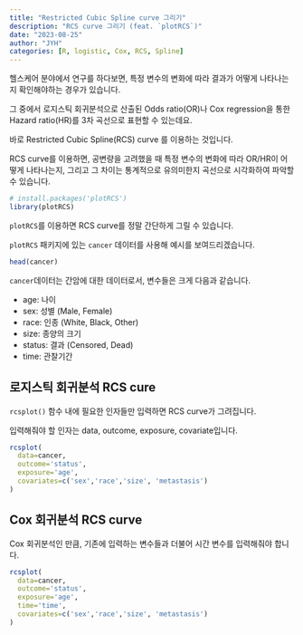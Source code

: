 ```yaml
---
title: "Restricted Cubic Spline curve 그리기"
description: "RCS curve 그리기 (feat. `plotRCS`)"
date: "2023-08-25"
author: "JYH"
categories: [R, logistic, Cox, RCS, Spline]
---
```


헬스케어 분야에서 연구를 하다보면, 특정 변수의 변화에 따라 결과가 어떻게 나타나는지 확인해야하는 경우가 있습니다.

그 중에서 로지스틱 회귀분석으로 산출된 Odds ratio(OR)나 Cox regression을 통한 Hazard ratio(HR)를 3차 곡선으로 표현할 수 있는데요.

바로 Restricted Cubic Spline(RCS) curve 를 이용하는 것입니다.

RCS curve를 이용하면, 공변량을 고려했을 때 특정 변수의 변화에 따라 OR/HR이 어떻게 나타나는지, 그리고 그 차이는 통계적으로 유의미한지 곡선으로 시각화하여 파악할 수 있습니다.

```r
# install.packages('plotRCS')
library(plotRCS)
```

`plotRCS`를 이용하면 RCS curve를 정말 간단하게 그릴 수 있습니다.

`plotRCS` 패키지에 있는 `cancer` 데이터를 사용해 예시를 보여드리겠습니다.

```r
head(cancer)
```

`cancer`데이터는 간암에 대한 데이터로서, 변수들은 크게 다음과 같습니다.

-   age: 나이
-   sex: 성별 (Male, Female)
-   race: 인종 (White, Black, Other)
-   size: 종양의 크기
-   status: 결과 (Censored, Dead)
-   time: 관찰기간

## 로지스틱 회귀분석 RCS cure

`rcsplot()` 함수 내에 필요한 인자들만 입력하면 RCS curve가 그려집니다.

입력해줘야 할 인자는 data, outcome, exposure, covariate입니다.

```r
rcsplot(
  data=cancer,
  outcome='status',
  exposure='age',
  covariates=c('sex','race','size', 'metastasis')
)
```

## Cox 회귀분석 RCS curve

Cox 회귀분석인 만큼, 기존에 입력하는 변수들과 더불어 시간 변수를 입력해줘야 합니다.

```r
rcsplot(
  data=cancer,
  outcome='status',
  exposure='age',
  time='time',
  covariates=c('sex','race','size', 'metastasis')
)
```

